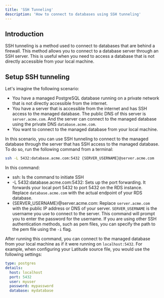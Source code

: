 ```yaml
---
title: 'SSH Tunneling'
description: 'How to connect to databases using SSH tunneling'
---
```


## Introduction

SSH tunneling is a method used to connect to databases that are behind a firewall. This method allows you to connect to a database server through an SSH server. This is useful when you need to access a database that is not directly accessible from your local machine. 

## Setup SSH tunneling

Let's imagine the following scenario:

- You have a managed PostgreSQL database running on a private network that is not directly accessible from the internet.
- You have a server that is accessible from the internet and has SSH access to the managed database. The public DNS of this server is `server.acme.com`. And the server can connect to the managed database using the private DNS `database.acme.com`.
- You want to connect to the managed database from your local machine.

In this scenario, you can use SSH tunneling to connect to the managed database through the server that has SSH access to the managed database. To do so, run the following command from a terminal:

```bash
ssh -L 5432:database.acme.com:5432 {SERVER_USERNAME}@server.acme.com
```

In this command:

- ssh: Is the command to initiate SSH
- -L 5432:database.acme.com:5432: Sets up the port forwarding. It forwards your local port 5432 to port 5432 on the RDS instance. Replace `database.acme.com` with the actual endpoint of your RDS database.
- {SERVER_USERNAME}@server.acme.com: Replace `server.acme.com` with the public IP address or DNS of your server. `SERVER_USERNAME` is the username you use to connect to the server. This command will prompt you to enter the password for the username. If you are using other SSH authentication methods, such as pem files, you can specify the path to the pem file using the `-i` flag.

After running this command, you can connect to the managed database from your local machine as if it were running on `localhost:5432`. For example, when configuring your Latitude source file, you would use the following settings:

```yaml
type: postgres
details:
  host: localhost
  port: 5432
  user: myuser
  password: mypassword
  database: mydatabase
```
